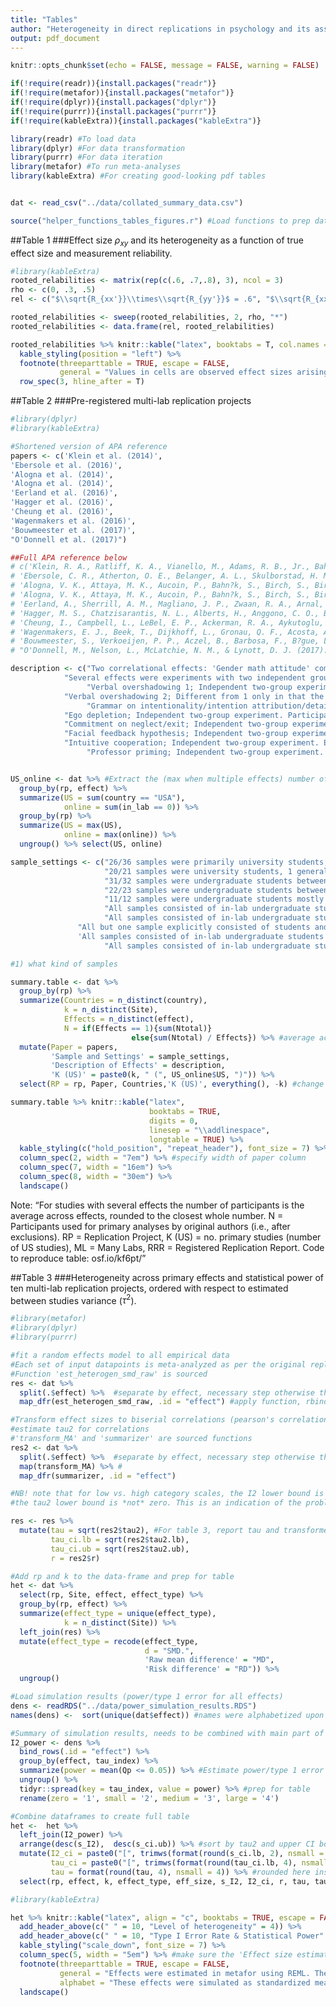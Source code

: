 ```yaml
---
title: "Tables"
author: "Heterogeneity in direct replications in psychology and its association with effect size"
output: pdf_document
---
```


```r
knitr::opts_chunk$set(echo = FALSE, message = FALSE, warning = FALSE)
```

```r
if(!require(readr)){install.packages("readr")}
if(!require(metafor)){install.packages("metafor")}
if(!require(dplyr)){install.packages("dplyr")}
if(!require(purrr)){install.packages("purrr")}
if(!require(kableExtra)){install.packages("kableExtra")}

library(readr) #To load data
library(dplyr) #For data transformation
library(purrr) #For data iteration
library(metafor) #To run meta-analyses
library(kableExtra) #For creating good-looking pdf tables


dat <- read_csv("../data/collated_summary_data.csv")

source("helper_functions_tables_figures.r") #Load functions to prep data for figures
```

##Table 1
###Effect size $\rho_{xy}$ and its heterogeneity as a function of true effect size and measurement reliability.  
```r
#library(kableExtra)
rooted_relabilities <- matrix(rep(c(.6, .7,.8), 3), ncol = 3)
rho <- c(0, .3, .5)
rel <- c("$\\sqrt{R_{xx'}}\\times\\sqrt{R_{yy'}}$ = .6", "$\\sqrt{R_{xx'}}\\times\\sqrt{R_{yy'}}$ = .7", "$\\sqrt{R_{xx'}}\\times\\sqrt{R_{yy'}}$ = .8")

rooted_relabilities <- sweep(rooted_relabilities, 2, rho, "*")
rooted_relabilities <- data.frame(rel, rooted_relabilities)

rooted_relabilities %>% knitr::kable("latex", booktabs = T, col.names = c("", "$\\rho_{xy}$ = 0", "$\\rho_{xy}$ = .3", "$\\rho_{xy}$ = .5"), escape = FALSE, digits = 2) %>% 
  kable_styling(position = "left") %>% 
  footnote(threeparttable = TRUE, escape = FALSE,
           general = "Values in cells are observed effect sizes arising from the true effect size $\\\\rho_{xy}$ and measurement reliabilites $\\\\sqrt{R_{xx'}}\\\\times\\\\sqrt{R_{yy'}}$ when sample size is infinite. Increasing column-wise variance in observed effect sizes illustrates the association between effect size, reliability of measurement and heterogeneity  Code to reproduce table: osf.io/kf6pt/") %>% 
  row_spec(3, hline_after = T)

```


##Table 2
###Pre-registered multi-lab replication projects
```r
#library(dplyr)
#library(kableExtra)

#Shortened version of APA reference
papers <- c('Klein et al. (2014)', 
'Ebersole et al. (2016)',
'Alogna et al. (2014)',
'Alogna et al. (2014)',
'Eerland et al. (2016)',
'Hagger et al. (2016)',
'Cheung et al. (2016)',
'Wagenmakers et al. (2016)',
'Bouwmeester et al. (2017)',
"O'Donnell et al. (2017)")

##Full APA reference below
# c('Klein, R. A., Ratliff, K. A., Vianello, M., Adams, R. B., Jr., Bahn?k, S., Bernstein, M. J., . . . Nosek, B. A. (2014). Investigating variation in replicability: A "many labs" replication project. Social Psychology, 45(3), 142-152.', 
# 'Ebersole, C. R., Atherton, O. E., Belanger, A. L., Skulborstad, H. M., Allen, J. M., Banks, J. B., ... & Brown, E. R. (2016). Many Labs 3: Evaluating participant pool quality across the academic semester via replication. Journal of Experimental Social Psychology, 67, 68-82.',
# 'Alogna, V. K., Attaya, M. K., Aucoin, P., Bahn?k, S., Birch, S., Birt, A. R., ... & Buswell, K. (2014). Registered replication report: Schooler and engstler-schooler (1990). Perspectives on Psychological Science, 9(5), 556-578.',
# 'Alogna, V. K., Attaya, M. K., Aucoin, P., Bahn?k, S., Birch, S., Birt, A. R., ... & Buswell, K. (2014). Registered replication report: Schooler and engstler-schooler (1990). Perspectives on Psychological Science, 9(5), 556-578.',
# 'Eerland, A., Sherrill, A. M., Magliano, J. P., Zwaan, R. A., Arnal, J. D., Aucoin, P., ... & Crocker, C. (2016). Registered replication report: Hart & Albarrac?n (2011). Perspectives on Psychological Science, 11(1), 158-171.',
# 'Hagger, M. S., Chatzisarantis, N. L., Alberts, H., Anggono, C. O., Batailler, C., Birt, A. R., ... & Calvillo, D. P. (2016). A multilab preregistered replication of the ego-depletion effect. Perspectives on Psychological Science, 11(4), 546-573.',
# 'Cheung, I., Campbell, L., LeBel, E. P., Ackerman, R. A., Aykutoglu, B., Bahn?k, S., ... & Carcedo, R. J. (2016). Registered Replication Report: Study 1 from Finkel, Rusbult, Kumashiro, & Hannon (2002). Perspectives on Psychological Science, 11(5), 750-764.',
# 'Wagenmakers, E. J., Beek, T., Dijkhoff, L., Gronau, Q. F., Acosta, A., Adams Jr, R. B., ... & Bulnes, L. C. (2016). Registered Replication Report: Strack, Martin, & Stepper (1988). Perspectives on Psychological Science, 11(6), 917-928.',
# 'Bouwmeester, S., Verkoeijen, P. P., Aczel, B., Barbosa, F., B?gue, L., Bra?as-Garza, P., ... & Evans, A. M. (2017). Registered Replication Report: Rand, Greene, and Nowak (2012). Perspectives on Psychological Science, 12(3), 527-542.',
# "O'Donnell, M., Nelson, L., McLatchie, N. M., & Lynott, D. J. (2017). Registered Replication Report: Dijksterhuis & van Knippenberg (1998): Multilab direct replication of: A variant of study 4 from Dijksterhuis, A., & van Knippenberg, A.(1998). The relation between perception and behavior, or how to win a game of trivial pursuit. Journal of personality and social psychology. Perspectives on Psychological Science."

description <- c("Two correlational effects: 'Gender math attitude' compared implicit attitudes (IAT) towards math between genders and 'IAT correlation math' correlated implicit attitudes with self-reported measures. The remainder were experiments with two independent groups. The groups were primed in some way (Anchoring 1-4; low vs. high category scales; norm of reciprocity; flag priming; currency priming), asked to imagine slightly different situations (Sunk costs; gain vs. loss framing; gambler's fallacy; imagined contact) or asked their agreement with statements presented differently (Allowed vs. forbidden; quote attribution). ", #ML1
            "Several effects were experiments with two independent groups. The groups were either primed in some way (Power and perspective; warmth perceptions; subjective distance interaction), saw slightly different statements (Elaboration likelihood interaction; credentials interaction) or experienced different situations (weight embodiment). Examined interactions were between treatment conditions and participant characteristics. One priming effect (metaphor) compared two treatment groups with a control. One effect was correlational: 'persistence and conscientiousness' was measured by an unsolvable anagram task and self-report respectively. The Stroop task is a within-person experiment with two conditions and the 'Availability' effect asks participants to judge whether some letters are more common in the first or third position.", #ML2
                 "Verbal overshadowing 1; Independent two-group experiment. Participants either described a robber after watching a video or listed countries/capitals and after a filler task attempted to identify the robber in a lineup.", #RRR1
            "Verbal overshadowing 2; Different from 1 only in that the filler task took place before the descriptive task instead of after.", #RRR2
                 "Grammar on intentionality/intention attribution/detailed processing; Independent two-group experiment with three outcome variables. Actions either described in imperfect or perfect.", #RRR3
            "Ego depletion; Independent two-group experiment. Participants either assigned to a cognitively demanding task or a neutral, and performance was then measured in a subsequent cognitive task.", #RRR4
            "Commitment on neglect/exit; Independent two-group experiment with two outcome variables. Participants either primed to think about commitment to or independence from partner.", #RRR5
            "Facial feedback hypothesis; Independent two-group experiment. Participants either induced to 'smile' or 'pouth' with a pen and then rated funniness of cartoons. ", #RRR6
            "Intuitive cooperation; Independent two-group experiment. Economic game with money contribution to a common pool either under time pressure or time delay.",
                 "Professor priming; Independent two-group experiment. Participants primed with either a 'professor' or 'hooligan' stimuli. Outcome was percentage correct trivia answers.") #RRR8


US_online <- dat %>% #Extract the (max when multiple effects) number of US/online labs per RP
  group_by(rp, effect) %>% 
  summarize(US = sum(country == "USA"),
            online = sum(in_lab == 0)) %>% 
  group_by(rp) %>% 
  summarize(US = max(US),
            online = max(online)) %>% 
  ungroup() %>% select(US, online)

sample_settings <- c("26/36 samples were primarily university students, 3 general population and 7 undescribed. 9/36 samples were online, including all the general population ones.", #https://osf.io/g3udn/, ML1
                     "20/21 samples were university students, 1 general population which was also the only online sample.", #Ml3
                     "31/32 samples were undergraduate students between 18-25, 1 general population which was also the only online sample.", #RRR1
                     "22/23 samples were undergraduate students between 18-25, 1 general population which was also the only online sample.", #RRR2
                     "11/12 samples were undergraduate students mostly between 18-25, one of which was online. 1 sample was a broader online sample.", #RRR3
                     "All samples consisted of in-lab undergraduate students", #RRR4
                     "All samples consisted of in-lab undergraduate students between 18-25", #RRR5
               "All but one sample explicitly consisted of students and all took place in-lab. The last sample was recruited at university grounds.", #RRR6
               'All samples consisted of in-lab undergraduate students between 18-34.', #RRR7
                     "All samples consisted of in-lab undergraduate students betweeb 18-25") #RRR8

#1) what kind of samples

summary.table <- dat %>% 
  group_by(rp) %>% 
  summarize(Countries = n_distinct(country),
            k = n_distinct(Site), 
            Effects = n_distinct(effect),
            N = if(Effects == 1){sum(Ntotal)}
                           else{sum(Ntotal) / Effects}) %>% #average across effects
  mutate(Paper = papers,
         'Sample and Settings' = sample_settings,
         'Description of Effects' = description,
         'K (US)' = paste0(k, " (", US_online$US, ")")) %>% 
  select(RP = rp, Paper, Countries,'K (US)', everything(), -k) #change order of columns

summary.table %>% knitr::kable("latex", 
                               booktabs = TRUE,
                               digits = 0,
                               linesep = "\\addlinespace",
                               longtable = TRUE) %>% 
  kable_styling(c("hold_position", "repeat_header"), font_size = 7) %>% 
  column_spec(2, width = "7em") %>% #specify width of paper column 
  column_spec(7, width = "16em") %>% 
  column_spec(8, width = "30em") %>% 
  landscape()
```
Note: "For studies with several effects the number of participants is the average across effects, rounded to the closest whole number. N = Participants used for primary analyses by original authors (i.e., after exclusions). RP = Replication Project, K (US) = no. primary studies (number of US studies), ML = Many Labs, RRR = Registered Replication Report. Code to reproduce table: osf.io/kf6pt/"

##Table 3
###Heterogeneity across primary effects and statistical power of ten multi-lab replication projects, ordered with respect to estimated between studies variance ($\tau^2$).
```r
#library(metafor)
#library(dplyr)
#library(purrr)

#fit a random effects model to all empirical data
#Each set of input datapoints is meta-analyzed as per the original replication project
#Function 'est_heterogen_smd_raw' is sourced
res <- dat %>% 
  split(.$effect) %>%  #separate by effect, necessary step otherwise the function is applied overall
  map_dfr(est_heterogen_smd_raw, .id = "effect") #apply function, rbind results into dataframe ('dfr'), make sure purrr is up to date

#Transform effect sizes to biserial correlations (pearson's correlations left as is)
#estimate tau2 for correlations
#'transform_MA' and 'summarizer' are sourced functions
res2 <- dat %>% 
  split(.$effect) %>%  #separate by effect, necessary step otherwise the function is applied overall
  map(transform_MA) %>% #
  map_dfr(summarizer, .id = "effect")

#NB! note that for low vs. high category scales, the I2 lower bound is zero, but after transformation
#the tau2 lower bound is *not* zero. This is an indication of the problems with effect size tranformations.

res <- res %>%
  mutate(tau = sqrt(res2$tau2), #For table 3, report tau and transformed effect sizes (biserial correlations)
         tau_ci.lb = sqrt(res2$tau2.lb),
         tau_ci.ub = sqrt(res2$tau2.ub),
         r = res2$r)

#Add rp and k to the data-frame and prep for table
het <- dat %>% 
  select(rp, Site, effect, effect_type) %>% 
  group_by(rp, effect) %>% 
  summarize(effect_type = unique(effect_type),
            k = n_distinct(Site)) %>% 
  left_join(res) %>% 
  mutate(effect_type = recode(effect_type, 
                              d = "SMD.",
                              'Raw mean difference' = "MD",
                              'Risk difference' = "RD")) %>% 
  ungroup()

#Load simulation results (power/type 1 error for all effects)
dens <- readRDS("../data/power_simulation_results.RDS")
names(dens) <-  sort(unique(dat$effect)) #names were alphabetized upon splitting in simulation so must sort

#Summary of simulation results, needs to be combined with main part of table
I2_power <- dens %>% 
  bind_rows(.id = "effect") %>% 
  group_by(effect, tau_index) %>% 
  summarize(power = mean(Qp <= 0.05)) %>% #Estimate power/type 1 error for each tau level and effect
  ungroup() %>% 
  tidyr::spread(key = tau_index, value = power) %>% #prep for table
  rename(zero = '1', small = '2', medium = '3', large = '4')

#Combine dataframes to create full table
het <-  het %>% 
  left_join(I2_power) %>% 
  arrange(desc(s_I2),  desc(s_ci.ub)) %>% #sort by tau2 and upper CI bound
  mutate(I2_ci = paste0("[", trimws(format(round(s_ci.lb, 2), nsmall = 2)), ", ", trimws(format(round(s_ci.ub, 2), nsmall = 2)), "]"), #Round and put confidence interval between brackets, e.g., [0, 0.41]
         tau_ci = paste0("[", trimws(format(round(tau_ci.lb, 4), nsmall = 4)), ", ", trimws(format(round(tau_ci.ub, 4), nsmall = 4)), "]"),
         tau = format(round(tau, 4), nsmall = 4)) %>% #rounded here instead of in table function because should have 4 digits
  select(rp, effect, k, effect_type, eff_size, s_I2, I2_ci, r, tau, tau_ci, zero, small, medium, large)

```


```r
#library(kableExtra)

het %>% knitr::kable("latex", align = "c", booktabs = TRUE, escape = FALSE, digits = 2, col.names = c("RP", "Effect", "K", "Effect type", "Effect size estimate",  "$I^2$(\\%)", "$I^2$ 95\\% CI", "r*" , "$\\tau$", "$\\tau$ 95\\% CI", "Zero", "Small", "Medium", "Large")) %>% 
  add_header_above(c(" " = 10, "Level of heterogeneity" = 4)) %>% 
  add_header_above(c(" " = 10, "Type I Error Rate & Statistical Power" = 4)) %>% 
  kable_styling("scale_down", font_size = 7) %>%
  column_spec(5, width = "5em") %>% #make sure the 'Effect size estimate' header is wrapped 
  footnote(threeparttable = TRUE, escape = FALSE,
           general = "Effects were estimated in metafor using REML. The following effects are odds ratios transformed into standardized mean differences: 'Allowed vs. forbidden', 'Gain vs. loss framing', 'Norm of reciprocity', 'Low vs. high category scales'. RP = Replication Project, K = no. primary studies, CI = confidence intervals, r* = effect sizes as correlations and biserial correlations. $I^2$ and its confidence intervals are for original effect size specifications whereas $/tau^2$ and its confidence intervals are for transformed r* effect sizes. Statistical power and type I error rates were simulated, where Zero = simulated type 1 error, and the other headers represent simulated power under small/medium/large heterogeneity ($I^2$ = 25/50/75\\\\%) respectively. SMD = Standardized Mean difference (Hedge's g), MD = Mean Difference, RD = Risk Difference, r = correlation. Code to reproduce table: osf.io/kf6pt/",
           alphabet = "These effects were simulated as standardized mean differences") %>% 
  landscape()


```


